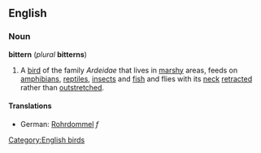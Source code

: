 ==English==
===Noun===
'''bittern''' (''plural'' '''bitterns''')

#A [[bird]] of the family ''Ardeidae'' that lives in [[marshy]] areas, feeds on [[amphibian]]s, [[reptile]]s, [[insect]]s and [[fish]] and flies with its [[neck]] [[retract]]ed rather than [[outstretched]].

[[Category:English birds]]

====Translations====
*German: [[Rohrdommel]] ''f''